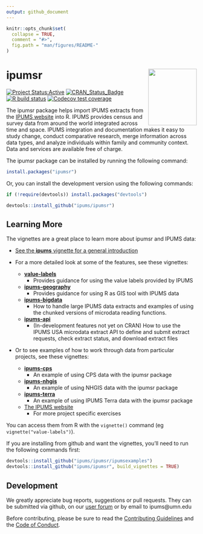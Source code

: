 ```yaml
---
output: github_document
---
```


<!-- README.md is generated from README.Rmd. Please edit that file -->

```r
knitr::opts_chunk$set(
  collapse = TRUE,
  comment = "#>",
  fig.path = "man/figures/README-"
)
```

# ipumsr <img src="man/figures/logo.png" align="right" height="149" width="128.5"/>

<!-- badges: start -->
[![Project Status:Active](http://www.repostatus.org/badges/latest/active.svg)](http://www.repostatus.org/#active)
[![CRAN_Status_Badge](https://www.r-pkg.org/badges/version/ipumsr)](https://CRAN.R-project.org/package=ipumsr)
[![R build status](https://github.com/ipums/ipumsr/workflows/R-CMD-check/badge.svg)](https://github.com/ipums/ipumsr/actions)
[![Codecov test coverage](https://codecov.io/gh/ipums/ipumsr/branch/master/graph/badge.svg)](https://codecov.io/gh/ipums/ipumsr?branch=master)
<!-- badges: end -->

The ipumsr package helps import IPUMS extracts from the 
[IPUMS website](https://www.ipums.org) into R. IPUMS provides census and 
survey data from around the world integrated across time and space. IPUMS
integration and documentation makes it easy to study change, conduct comparative
research, merge information across data types, and analyze individuals within
family and community context. Data and services are available free of charge.

The ipumsr package can be installed by running the following command:
```r
install.packages("ipumsr")
```

Or, you can install the development version using the following commands:
```r
if (!require(devtools)) install.packages("devtools")

devtools::install_github("ipums/ipumsr")
```

## Learning More ##
The vignettes are a great place to learn more about ipumsr and IPUMS data:

- [See the **ipums** vignette for a general introduction](http://tech.popdata.org/ipumsr/articles/ipums.html)


- For a more detailed look at some of the features, see these vignettes:
    - [**value-labels**](http://tech.popdata.org/ipumsr/articles/value-labels.html) 
        - Provides guidance for using the value labels provided by IPUMS
    - [**ipums-geography**](http://tech.popdata.org/ipumsr/articles/ipums-geography.html) 
        - Provides guidance for using R as GIS tool with IPUMS data
    - [**ipums-bigdata**](http://tech.popdata.org/ipumsr/articles/ipums-bigdata.html) 
        - How to handle large IPUMS data extracts and examples of using the chunked versions of microdata reading functions.
    - [**ipums-api**](http://tech.popdata.org/ipumsr/dev/articles/ipums-api.html)
        - (In-development features not yet on CRAN) How to use the IPUMS USA microdata extract API to define and submit extract requests, check extract status, and download extract files

- Or to see examples of how to work through data from particular projects, 
  see these vignettes:
    - [**ipums-cps**](http://tech.popdata.org/ipumsr/articles/ipums-cps.html)
        - An example of using CPS data with the ipumsr package
    - [**ipums-nhgis**](http://tech.popdata.org/ipumsr/articles/ipums-nhgis.html)
        - An example of using NHGIS data with the ipumsr package
    - [**ipums-terra**](http://tech.popdata.org/ipumsr/articles/ipums-terra.html) 
        - An example of using IPUMS Terra data with the ipumsr package
    - [The IPUMS website](https://ipums.org/support/exercises)
        - For more project specific exercises

You can access them from R with the `vignette()` command (eg `vignette("value-labels")`).

If you are installing from github and want the vignettes, you'll need to run the following 
commands first:
```r
devtools::install_github("ipums/ipumsr/ipumsexamples")
devtools::install_github("ipums/ipumsr", build_vignettes = TRUE)
```

## Development ##
We greatly appreciate bug reports, suggestions or pull requests. They can
be submitted via github, on our [user forum](https://forum.ipums.org) or by email to ipums@umn.edu

Before contributing, please be sure to read the 
[Contributing Guidelines](https://github.com/ipums/ipumsr/blob/master/CONTRIBUTING.md) 
and the [Code of Conduct](https://github.com/ipums/ipumsr/blob/master/CONDUCT.md).
